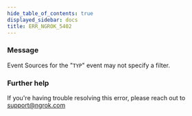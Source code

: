 ```yaml
---
hide_table_of_contents: true
displayed_sidebar: docs
title: ERR_NGROK_5402
---
```




### Message

Event Sources for the "`TYP`" event may not specify a filter.

<ErrorDetails error="err_ngrok_5402" />

### Further help

If you're having trouble resolving this error, please reach out to [support@ngrok.com](mailto:support@ngrok.com?subject=Help%20with%20ERR_NGROK_5402)
